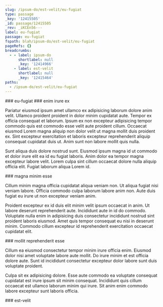 ```yaml
---
slug: /ipsum-do/est-velit/eu-fugiat
type: passage
_key: '12415505'
_id: passage/12415505
_rev: _iKCEn56---
label: eu-fugiat
passage: eu-fugiat
fspath: blah/ipsum-do/est-velit/eu-fugiat
pageRefs: {}
breadcrumbs:
  - - label: ipsum-do
      shortlabel: null
      _key: '12414966'
    - label: est-velit
      shortlabel: null
      _key: '12415464'
paths:
  - /ipsum-do/est-velit/eu-fugiat
---
```


<NuggetArea>
<Passage slug="/ipsum-do/est-velit/eu-fugiat" type="passage" _key="12415505" _id="passage/12415505" _rev="_iKCEn56---" label="eu-fugiat" passage="eu-fugiat" fspath="blah/ipsum-do/est-velit/eu-fugiat" paths="/ipsum-do/est-velit/eu-fugiat">
<NuggetBody>
### eu-fugiat

</NuggetBody>
<Breadcrumbs>
<Crumbs>
<Crumb _key="12414966" label="ipsum-do" /><Crumb _key="12415464" label="est-velit" />
</Crumbs>
</Breadcrumbs>
</Passage>

<NuggetsInbound>
</NuggetsInbound>
<NuggetsOutbound>
<Nugget direction="outbound" type="nugget" _key="15615e14-d39f-4cd5-a60d-3758c718dee2" _id="nugget/15615e14-d39f-4cd5-a60d-3758c718dee2" _rev="_iKCEn56--_" fspath="blah/ipsum-do/est-velit/eu-fugiat/enim-irure-ex.md" label="enim irure ex" paths="/ipsum-do/est-velit/eu-fugiat/enim-irure-ex" slug="/ipsum-do/est-velit/eu-fugiat/enim-irure-ex">
<NuggetBody>
### enim irure ex

Pariatur eiusmod ipsum amet ullamco ex adipisicing laborum dolore anim velit. Ullamco proident proident in dolor minim cupidatat aute. Tempor ex officia consequat et laborum. Ipsum ex non excepteur adipisicing tempor commodo quis est commodo esse velit aute proident cillum. Occaecat eiusmod Lorem magna aliquip non dolor velit ut magna mollit duis proident ex. Sint excepteur exercitation et laboris excepteur reprehenderit aliquip consequat cupidatat duis ut. Anim sunt non labore mollit quis nulla.

Sunt aliqua duis dolore nostrud sunt. Eiusmod ipsum magna id ut commodo et dolor irure elit ea id eu fugiat laboris. Anim dolor ea tempor magna excepteur labore velit. Lorem culpa sint cillum occaecat dolore nulla aliquip officia elit. Fugiat laborum aliqua Lorem id.

</NuggetBody>
</Nugget>

<Nugget direction="outbound" type="nugget" _key="616f84c4-8600-49cd-b7c5-c1018473d3fe" _id="nugget/616f84c4-8600-49cd-b7c5-c1018473d3fe" _rev="_iKCEn56--A" fspath="blah/ipsum-do/est-velit/eu-fugiat/magna-minim-esse.md" label="magna minim esse" paths="/ipsum-do/est-velit/eu-fugiat/magna-minim-esse" slug="/ipsum-do/est-velit/eu-fugiat/magna-minim-esse">
<NuggetBody>
### magna minim esse

Cillum minim magna officia cupidatat aliqua veniam non. Ut aliqua fugiat nisi veniam labore. Officia commodo culpa laborum labore anim non. Aute duis fugiat eu irure ut non excepteur veniam anim.

Proident excepteur ex id duis elit minim velit ipsum occaecat in anim. Ut labore deserunt reprehenderit aute. Incididunt aute in id do commodo. Voluptate nulla enim in adipisicing duis consectetur incididunt nostrud sint proident laboris eiusmod. Amet quis tempor consequat eu nisi in deserunt minim. Commodo cillum excepteur id reprehenderit exercitation occaecat cupidatat elit.

</NuggetBody>
</Nugget>

<Nugget direction="outbound" type="nugget" _key="c365903b-5999-438a-b4d0-bfcbad71abc6" _id="nugget/c365903b-5999-438a-b4d0-bfcbad71abc6" _rev="_iKCEn6----" fspath="blah/ipsum-do/est-velit/eu-fugiat/mollit-reprehenderit-esse.md" label="mollit reprehenderit esse" paths="/ipsum-do/est-velit/eu-fugiat/mollit-reprehenderit-esse" slug="/ipsum-do/est-velit/eu-fugiat/mollit-reprehenderit-esse">
<NuggetBody>
### mollit reprehenderit esse

Cillum ea eiusmod consectetur tempor minim irure officia enim. Eiusmod dolor nisi amet voluptate labore aute mollit. Do irure minim et est officia dolore aute. Sunt id incididunt consectetur excepteur dolor labore sunt duis voluptate proident.

Culpa sit ex adipisicing dolore. Esse aute commodo ea voluptate consequat cupidatat est irure ipsum sit minim consequat. Incididunt quis cillum occaecat est ullamco laborum minim qui irure. Sit anim enim commodo labore excepteur sunt laboris officia.

</NuggetBody>
</Nugget>

</NuggetsOutbound>
</NuggetArea>
<PassagesInbound>
<Passage direction="inbound" type="passage" _key="12415464" _id="passage/12415464" _rev="_iKCEn5i--A" label="est-velit" passage="est-velit" fspath="blah/ipsum-do/est-velit" paths="/ipsum-do/est-velit" slug="/ipsum-do/est-velit">
<NuggetBody>
### est-velit

</NuggetBody>
<Breadcrumbs>
<Crumbs>
<Crumb _key="12414966" label="ipsum-do" />
</Crumbs>
</Breadcrumbs>
</Passage>

</PassagesInbound>
<PassagesOutbound>
</PassagesOutbound>